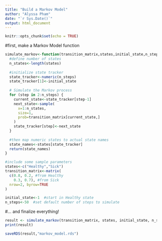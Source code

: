 ```yaml
---
title: "Build a Markov Model"
author: "Alyssa Pham"
date: "`r Sys.Date()`"
output: html_document
---
```


```r
knitr::opts_chunk$set(echo = TRUE)
```

#first, make a Markov Model function

```r
simulate_markov<-function(transition_matrix,states,initial_state,n_steps) {
  #define number of states
  n_states<-length(states)
  
  #initialize state tracker
  state_tracker<-numeric(n_steps)
  state_tracker[1]<-initial_state
  
  # Simulate the Markov process
  for (step in 2:n_steps) {
    current_state<-state_tracker[step-1]
    next_state<-sample(
      x=1:n_states,
      size=1,
      prob=transition_matrix[current_state,]
    )
    state_tracker[step]<-next_state
  }
  
  #then map numeric states to actual state names
  state_names<-states[state_tracker]
  return(state_names)
}

#include some sample parameters
states<-c("Healthy","Sick")
transition_matrix<-matrix(
  c(0.8, 0.2, #from Healthy
    0.3, 0.7), #from Sick
  nrow=2, byrow=TRUE
)

initial_state<-1  #start in Healthy state
n_steps<-50  #set default number of steps to simulate
```

#... and finalize everything!

```r
result <- simulate_markov(transition_matrix, states, initial_state, n_steps)
print(result)
```

```r
saveRDS(result,"markov_model.rds")
```
